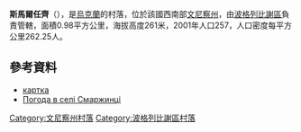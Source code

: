 {{coord|49|32|10|N|29|8|44|E|scale:30000|display=title}}

'''斯馬爾任齊'''（{{lang-uk|Смаржинці}}），是[[烏克蘭|烏克蘭]]的村落，位於該國西南部[[文尼察州|文尼察州]]，由[[波格列比謝區|波格列比謝區]]負責管轄，面積0.98平方公里，海拔高度261米，2001年人口257，人口密度每平方公里262.25人。

==參考資料==
* [http://gska2.rada.gov.ua/pls/z7502/A005?rdat1=29.06.2010&rf7571=2765 картка]{{dead link|date=2018年3月 |bot=InternetArchiveBot |fix-attempted=yes }}
* [http://weather.in.ua/ua/vinnickaja/24213 Погода в селі Смаржинці] {{Wayback|url=http://weather.in.ua/ua/vinnickaja/24213 |date=20111220090207 }}

[[Category:文尼察州村落|Category:文尼察州村落]]
[[Category:波格列比謝區村落|Category:波格列比謝區村落]]


{{Vinnytsia-geo-stub}}